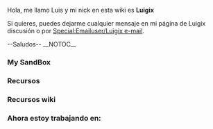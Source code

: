 Hola, me llamo Luis y mi nick en esta wiki es '''Luigix'''

Si quieres, puedes dejarme cualquier mensaje en mi página de Luigix discusión o por [[Special:Emailuser/Luigix e-mail]].

--Saludos--
__NOTOC__
===My SandBox===

===Recursos===

===Recursos wiki===

===Ahora estoy trabajando en:===